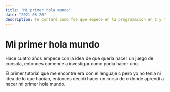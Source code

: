 ```yaml
---
title: "Mi primer hola mundo"
date: "2021-08-20"
description: Te contaré como fue que empece en la programacion en C y tambien como conoci la web.
---
```


# Mi primer hola mundo

Hace cuatro años empece con la idea de que queria hacer un juego de consola, entonces comence a investigar como podia hacer uno.

El primer tutorial que me encontre era con el lenguaje c pero yo no tenia ni idea de lo que hacian, entonces decidi hacer un curso de c donde aprendi a hacer mi primer hola mundo.
